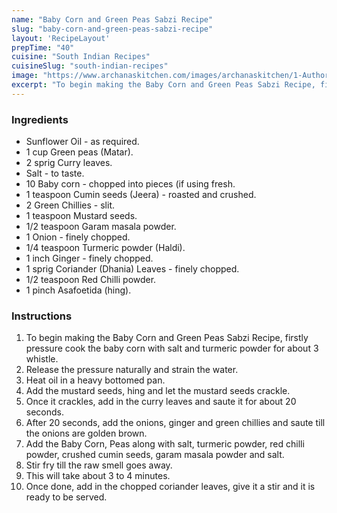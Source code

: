 ---
name: "Baby Corn and Green Peas Sabzi Recipe"
slug: "baby-corn-and-green-peas-sabzi-recipe"
layout: 'RecipeLayout'
prepTime: "40"
cuisine: "South Indian Recipes"
cuisineSlug: "south-indian-recipes"
image: "https://www.archanaskitchen.com/images/archanaskitchen/1-Author/sibyl_sunitha/Baby_Corn_and_Green_Peas_Thoran_Recipe.jpg"
excerpt: "To begin making the Baby Corn and Green Peas Sabzi Recipe, firstly pressure cook the baby corn with salt and turmeric powder for about 3 whistle"
---

### Ingredients

- Sunflower Oil - as required.
- 1 cup Green peas (Matar).
- 2 sprig Curry leaves.
- Salt - to taste.
- 10 Baby corn - chopped into pieces (if using fresh.
- 1 teaspoon Cumin seeds (Jeera) - roasted and crushed.
- 2 Green Chillies - slit.
- 1 teaspoon Mustard seeds.
- 1/2 teaspoon Garam masala powder.
- 1 Onion - finely chopped.
- 1/4 teaspoon Turmeric powder (Haldi).
- 1 inch Ginger - finely chopped.
- 1 sprig Coriander (Dhania) Leaves - finely chopped.
- 1/2 teaspoon Red Chilli powder.
- 1 pinch Asafoetida (hing).

### Instructions

1. To begin making the Baby Corn and Green Peas Sabzi Recipe, firstly pressure cook the baby corn with salt and turmeric powder for about 3 whistle.
1. Release the pressure naturally and strain the water.
1. Heat oil in a heavy bottomed pan.
1. Add the mustard seeds, hing and let the mustard seeds crackle.
1. Once it crackles, add in the curry leaves and saute it for about 20 seconds.
1. After 20 seconds, add the onions, ginger and green chillies and saute till the onions are golden brown.
1. Add the Baby Corn, Peas along with salt, turmeric powder, red chilli powder, crushed cumin seeds, garam masala powder and salt.
1. Stir fry till the raw smell goes away.
1. This will take about 3 to 4 minutes.
1. Once done, add in the chopped coriander leaves, give it a stir and it is ready to be served.
